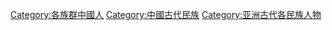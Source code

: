 [[Category:各族群中國人|Category:各族群中國人]]
[[Category:中國古代民族|Category:中國古代民族]]
[[Category:亚洲古代各民族人物|Category:亚洲古代各民族人物]]